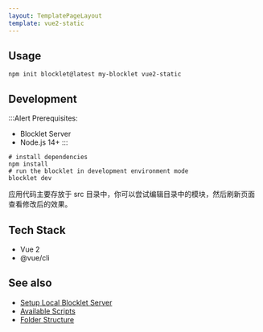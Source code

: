 ```yaml
---
layout: TemplatePageLayout
template: vue2-static
---
```


<TemplateInfo templateName="vue2-static" />

## Usage

```shell
npm init blocklet@latest my-blocklet vue2-static
```

## Development

:::Alert
Prerequisites: 

- Blocklet Server
- Node.js 14+
:::

```shell
# install dependencies
npm install
# run the blocklet in development environment mode
blocklet dev
```

应用代码主要存放于 src 目录中，你可以尝试编辑目录中的模块，然后刷新页面查看修改后的效果。

## Tech Stack

- Vue 2
- @vue/cli

## See also

- [Setup Local Blocklet Server](https://developer.blocklet.io/docs/en/quick-start/blocklet-server)
- [Available Scripts](/reference/npm-scripts)
- [Folder Structure](/reference/blocklet-structure)
